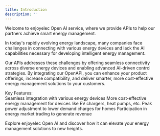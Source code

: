 ```yaml
---
title: Introduction
description: ''
---
```

Welcome to enjoyelec Open AI service, where we provide APIs to help our partners achieve smart energy management.

In today's rapidly evolving energy landscape, many companies face challenges in connecting with various energy devices and lack the AI capabilities necessary for developing intelligent energy management.

Our APIs addresses these challenges by offering seamless connectivity across diverse energy devices and enabling advanced AI-driven control strategies. By integrating our OpenAPI, you can enhance your product offerings, increase compatibility, and deliver smarter, more cost-effective energy management solutions to your customers.

Key Features: <br/>
Seamless integration with various energy devices
More cost-effective energy management for devices like EV chargers, heat pumps, etc.
Peak power adjustment to lower demand charges for homes
Participation in energy market trading to generate revenue

Explore enjoyelec Open AI and discover how it can elevate your energy management solutions to new heights.


